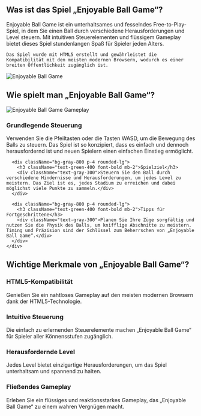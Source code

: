 ## Was ist das Spiel „Enjoyable Ball Game“?
<div className="flex flex-col md:flex-row items-center gap-8">
  <div className="w-full md:w-1/2 text-xl">
    Enjoyable Ball Game ist ein unterhaltsames und fesselndes Free-to-Play-Spiel, in dem Sie einen Ball durch verschiedene Herausforderungen und Level steuern. Mit intuitiven Steuerelementen und flüssigem Gameplay bietet dieses Spiel stundenlangen Spaß für Spieler jeden Alters.

    Das Spiel wurde mit HTML5 erstellt und gewährleistet die Kompatibilität mit den meisten modernen Browsern, wodurch es einer breiten Öffentlichkeit zugänglich ist.
  </div>
  <div className="w-full md:w-1/2 flex justify-center items-center">
    <img 
      src="https://public-image.fafafa.ai/cm3tvyn990002mp4f5v0tdr5g/2025-01-07/images/1736252724407-f6bjdh.png" 
      alt="Enjoyable Ball Game" 
      className="w-4/5 h-auto"
    />
  </div>
</div>

## Wie spielt man „Enjoyable Ball Game“?

<div className="flex flex-col md:flex-row items-center gap-8">
  <div className="w-full md:w-1/2">
    <img 
      src="https://public-image.fafafa.ai/cm3tvyn990002mp4f5v0tdr5g/2025-01-07/images/1736252724407-f6bjdh.png" 
      alt="Enjoyable Ball Game Gameplay" 
      className="w-4/5 h-auto mx-auto"
    />
  </div>
  <div className="w-full md:w-1/2">
    <div className="grid grid-cols-1 gap-4 mt-0">
      <div className="bg-gray-800 p-4 rounded-lg">
        <h3 className="text-green-400 font-bold mb-2">Grundlegende Steuerung</h3>
        <div className="text-gray-300">
          Verwenden Sie die Pfeiltasten oder die Tasten WASD, um die Bewegung des Balls zu steuern. Das Spiel ist so konzipiert, dass es einfach und dennoch herausfordernd ist und neuen Spielern einen einfachen Einstieg ermöglicht.
        </div>
      </div>

      <div className="bg-gray-800 p-4 rounded-lg">
        <h3 className="text-green-400 font-bold mb-2">Spielziel</h3>
        <div className="text-gray-300">Steuern Sie den Ball durch verschiedene Hindernisse und Herausforderungen, um jedes Level zu meistern. Das Ziel ist es, jedes Stadium zu erreichen und dabei möglichst viele Punkte zu sammeln.</div>
      </div>

      <div className="bg-gray-800 p-4 rounded-lg">
        <h3 className="text-green-400 font-bold mb-2">Tipps für Fortgeschrittene</h3>
        <div className="text-gray-300">Planen Sie Ihre Züge sorgfältig und nutzen Sie die Physik des Balls, um knifflige Abschnitte zu meistern. Timing und Präzision sind der Schlüssel zum Beherrschen von „Enjoyable Ball Game“.</div>
      </div>
    </div>
  </div>
</div>


## Wichtige Merkmale von „Enjoyable Ball Game“?

<div className="grid grid-cols-1 md:grid-cols-2 gap-4">
  <div className="bg-gray-800 p-4 rounded-lg">
    <h3 className="text-green-400 font-bold mb-2">HTML5-Kompatibilität</h3>
    <div className="text-gray-300">Genießen Sie ein nahtloses Gameplay auf den meisten modernen Browsern dank der HTML5-Technologie.</div>
  </div>

  <div className="bg-gray-800 p-4 rounded-lg">
    <h3 className="text-green-400 font-bold mb-2">Intuitive Steuerung</h3>
    <div className="text-gray-300">Die einfach zu erlernenden Steuerelemente machen „Enjoyable Ball Game“ für Spieler aller Könnensstufen zugänglich.</div>
  </div>

  <div className="bg-gray-800 p-4 rounded-lg">
    <h3 className="text-green-400 font-bold mb-2">Herausfordernde Level</h3>
    <div className="text-gray-300">Jedes Level bietet einzigartige Herausforderungen, um das Spiel unterhaltsam und spannend zu halten.</div>
  </div>

  <div className="bg-gray-800 p-4 rounded-lg">
    <h3 className="text-green-400 font-bold mb-2">Fließendes Gameplay</h3>
    <div className="text-gray-300">Erleben Sie ein flüssiges und reaktionsstarkes Gameplay, das „Enjoyable Ball Game“ zu einem wahren Vergnügen macht.</div>
  </div>
</div>